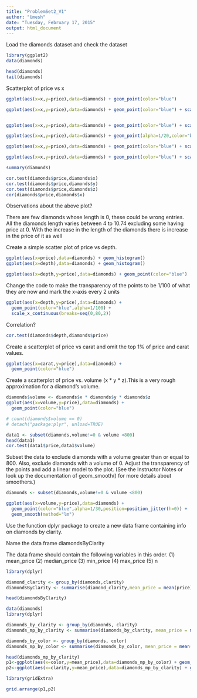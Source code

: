 ```yaml
---
title: "ProblemSet2_V1"
author: "Umesh"
date: "Tuesday, February 17, 2015"
output: html_document
---
```



Load the diamonds dataset and check the dataset

```r
library(ggplot2)
data(diamonds)

head(diamonds)
tail(diamonds)

```


Scatterplot of price vs x

```r
ggplot(aes(x=x,y=price),data=diamonds) + geom_point(color="blue")

ggplot(aes(x=x,y=price),data=diamonds) + geom_point(color="blue") + scale_x_continuous(limit=c(3,10),breaks=c(0,11,1))


ggplot(aes(x=x,y=price),data=diamonds) + geom_point(color="blue") + scale_x_continuous(limit=c(3,11))

ggplot(aes(x=x,y=price),data=diamonds) + geom_point(alpha=1/20,color="blue") + scale_x_continuous(limit=c(3,11))

ggplot(aes(x=x,y=price),data=diamonds) + geom_point(color="blue") + scale_x_continuous(limit=c(3,11))

ggplot(aes(x=x,y=price),data=diamonds) + geom_point(color="blue") + scale_x_continuous(limit=c(3,11)) + geom_smooth(color="red")

summary(diamonds)

cor.test(diamonds$price,diamonds$x)
cor.test(diamonds$price,diamonds$y)
cor.test(diamonds$price,diamonds$z)
cor(diamonds$price,diamonds$x)
```

Observations about the above plot?

There are few diamonds whose length is 0, these could be wrong entries.
All the diamonds length varies between 4 to 10.74 excluding some having price at 0.
With the increase in the length of the diamonds there is increase in the price of it as well


Create a simple scatter plot of price vs depth.
```r
ggplot(aes(x=price),data=diamonds) + geom_histogram()
ggplot(aes(x=depth),data=diamonds) + geom_histogram()

ggplot(aes(x=depth,y=price),data=diamonds) + geom_point(color="blue")
```

Change the code to make the transparency of the points to be 1/100 of what they are now and mark the x-axis every 2 units
```r
ggplot(aes(x=depth,y=price),data=diamonds) +
  geom_point(color="blue",alpha=1/100) +
  scale_x_continuous(breaks=seq(0,80,2))
```

Correlation?
```r
cor.test(diamonds$depth,diamonds$price)
```


Create a scatterplot of price vs carat and omit the top 1% of price and carat values.

```r
ggplot(aes(x=carat,y=price),data=diamonds) +
  geom_point(color="blue")
```

Create a scatterplot of price vs. volume (x * y * z).This is a very rough approximation for a diamond's volume.
```r
diamonds$volume <- diamonds$x * diamonds$y * diamonds$z
ggplot(aes(x=volume,y=price),data=diamonds) +
  geom_point(color="blue")

# count(diamonds$volume == 0)
# detach("package:plyr", unload=TRUE)

data1 <- subset(diamonds,volume!=0 & volume <800)
head(data1)
cor.test(data1$price,data1$volume)

```

Subset the data to exclude diamonds with a volume
greater than or equal to 800. Also, exclude diamonds
with a volume of 0. Adjust the transparency of the
points and add a linear model to the plot. (See the
Instructor Notes or look up the documentation of
geom_smooth() for more details about smoothers.)

```r
diamonds <- subset(diamonds,volume!=0 & volume <800)

ggplot(aes(x=volume,y=price),data=diamonds) +
  geom_point(color="blue",alpha=1/30,position=position_jitter(h=0)) +
  geom_smooth(method="lm")

```

Use the function dplyr package
to create a new data frame containing
info on diamonds by clarity.

Name the data frame diamondsByClarity

The data frame should contain the following
variables in this order.
(1) mean_price
(2) median_price
(3) min_price
(4) max_price
(5) n

```r
library(dplyr)

diamond_clarity <- group_by(diamonds,clarity)
diamondsByClarity <- summarise(diamond_clarity,mean_price = mean(price),median_price=median(price), min_price=min(price), max_price=max(price), n = n())

head(diamondsByClarity)

```


```r
data(diamonds)
library(dplyr)

diamonds_by_clarity <- group_by(diamonds, clarity)
diamonds_mp_by_clarity <- summarise(diamonds_by_clarity, mean_price = mean(price))

diamonds_by_color <- group_by(diamonds, color)
diamonds_mp_by_color <- summarise(diamonds_by_color, mean_price = mean(price))

head(diamonds_mp_by_clarity)
p1<-ggplot(aes(x=color,y=mean_price),data=diamonds_mp_by_color) + geom_bar(stat="identity")
p2<-ggplot(aes(x=clarity,y=mean_price),data=diamonds_mp_by_clarity) + geom_bar(stat="identity")

library(gridExtra)

grid.arrange(p1,p2)
```

